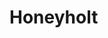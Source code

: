 
# Honeyholt
<ProjectDetails
  floatRight
  region="Reach"
  house="House Beesbury"
  type="Castle"
  status="Completed"
  warp="/warp honeyholt"
  projectLead="tsarkaiser84"
  dateStarted="2015-11-28T08:00:00+00:00"
  dateCompleted="2015-11-28T08:00:00+00:00"
/>

